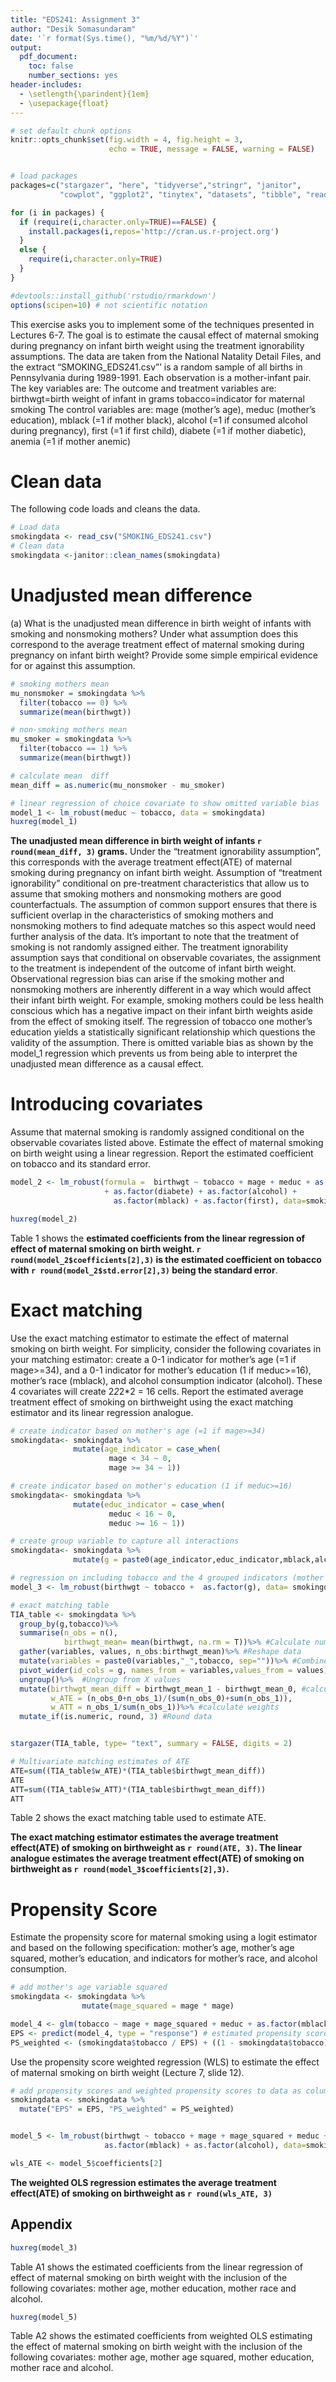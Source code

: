 ```yaml
---
title: "EDS241: Assignment 3"
author: "Desik Somasundaram"
date: '`r format(Sys.time(), "%m/%d/%Y")`'
output: 
  pdf_document:
    toc: false
    number_sections: yes
header-includes:
  - \setlength{\parindent}{1em}
  - \usepackage{float}
--- 
```

  
``` r

# set default chunk options
knitr::opts_chunk$set(fig.width = 4, fig.height = 3, 
                      echo = TRUE, message = FALSE, warning = FALSE)


# load packages
packages=c("stargazer", "here", "tidyverse","stringr", "janitor", 
           "cowplot", "ggplot2", "tinytex", "datasets", "tibble", "readxl","estimatr", "car", "huxtable")

for (i in packages) {
  if (require(i,character.only=TRUE)==FALSE) {
    install.packages(i,repos='http://cran.us.r-project.org')
  }
  else {
    require(i,character.only=TRUE)
  }
}

#devtools::install_github('rstudio/rmarkdown')
options(scipen=10) # not scientific notation


```

\noindent This exercise asks you to implement some of the techniques presented in Lectures 6-7. The
goal is to estimate the causal effect of maternal smoking during pregnancy on infant birth weight
using the treatment ignorability assumptions. The data are taken from the National Natality
Detail Files, and the extract “SMOKING_EDS241.csv”' is a random sample of all births in
Pennsylvania during 1989-1991. Each observation is a mother-infant pair. 
The key variables are:
The outcome and treatment variables are:
birthwgt=birth weight of infant in grams
tobacco=indicator for maternal smoking
The control variables are:
mage (mother's age), meduc (mother's education), mblack (=1 if mother black), alcohol (=1 if
consumed alcohol during pregnancy), first (=1 if first child), diabete (=1 if mother diabetic),
anemia (=1 if mother anemic)

# Clean data

\noindent The following code loads and cleans the data.

```r

# Load data
smokingdata <- read_csv("SMOKING_EDS241.csv")
# Clean data
smokingdata <-janitor::clean_names(smokingdata)
```
# Unadjusted mean difference
\noindent (a) What is the unadjusted mean difference in birth weight of infants with smoking and nonsmoking mothers? Under what assumption does this correspond to the average treatment effect
of maternal smoking during pregnancy on infant birth weight? Provide some simple empirical
evidence for or against this assumption. 

```r
# smoking mothers mean
mu_nonsmoker = smokingdata %>% 
  filter(tobacco == 0) %>% 
  summarize(mean(birthwgt))

# non-smoking mothers mean
mu_smoker = smokingdata %>% 
  filter(tobacco == 1) %>% 
  summarize(mean(birthwgt))

# calculate mean  diff
mean_diff = as.numeric(mu_nonsmoker - mu_smoker)

# linear regression of choice covariate to show omitted variable bias
model_1 <- lm_robust(meduc ~ tobacco, data = smokingdata)
huxreg(model_1)
```

**The unadjusted mean difference in birth weight of infants `r round(mean_diff, 3)` grams.**
Under the "treatment ignorability assumption", this corresponds with the average treatment effect(ATE) of maternal smoking during pregnancy on infant birth weight. Assumption of “treatment ignorability” conditional on pre-treatment characteristics that allow us to assume that smoking mothers and nonsmoking mothers are good counterfactuals. The assumption of common support ensures that there is sufficient overlap in the characteristics of smoking mothers and nonsmoking mothers to find adequate matches so this aspect would need further analysis of the data. It's important to note that the treatment of smoking is not randomly assigned either. The treatment ignorability assumption says that conditional on observable covariates, the assignment to the treatment is independent of the outcome of infant birth weight. Observational regression bias can arise if the smoking mother and nonsmoking mothers are inherently different in a way which would affect their infant birth weight. For example, smoking mothers could be less health conscious which has a negative impact on their infant birth weights aside from the effect of smoking itself. The regression of tobacco one mother's education yields a statistically significant relationship which questions the validity of the assumption. There is omitted variable bias as shown by the model_1 regression which prevents us from being able to interpret the unadjusted mean difference as a causal effect.

\newpage

# Introducing covariates
\noindent Assume that maternal smoking is randomly assigned conditional on the observable
covariates listed above. Estimate the effect of maternal smoking on birth weight using a linear
regression. Report the estimated coefficient on tobacco and its standard error.


```r
model_2 <- lm_robust(formula =  birthwgt ~ tobacco + mage + meduc + as.factor(anemia) 
                     + as.factor(diabete) + as.factor(alcohol) + 
                       as.factor(mblack) + as.factor(first), data=smokingdata)

huxreg(model_2)
```

\noindent Table 1 shows the **estimated coefficients from the linear regression of effect of maternal smoking on birth weight. `r round(model_2$coefficients[2],3)` is the estimated coefficient on tobacco with `r round(model_2$std.error[2],3)` being the standard error**.


# Exact matching
\noindent Use the exact matching estimator to estimate the effect of maternal smoking on birth weight.
For simplicity, consider the following covariates in your matching estimator: create a 0-1
indicator for mother's age (=1 if mage>=34), and a 0-1 indicator for mother's education (1 if
meduc>=16), mother's race (mblack), and alcohol consumption indicator (alcohol). These 4
covariates will create 2*2*2*2 = 16 cells. Report the estimated average treatment effect of
smoking on birthweight using the exact matching estimator and its linear regression analogue. 

```r
# create indicator based on mother's age (=1 if mage>=34)
smokingdata<- smokingdata %>% 
              mutate(age_indicator = case_when(
                      mage < 34 ~ 0,
                      mage >= 34 ~ 1))

# create indicator based on mother's education (1 if meduc>=16)
smokingdata<- smokingdata %>% 
              mutate(educ_indicator = case_when(
                      meduc < 16 ~ 0,
                      meduc >= 16 ~ 1))

# create group variable to capture all interactions
smokingdata<- smokingdata %>% 
              mutate(g = paste0(age_indicator,educ_indicator,mblack,alcohol))

# regression on including tobacco and the 4 grouped indicators (mother age, mother education, mother race and alcohol)
model_3 <- lm_robust(birthwgt ~ tobacco +  as.factor(g), data= smokingdata)
```



```r
# exact matching table
TIA_table <- smokingdata %>%
  group_by(g,tobacco)%>%
  summarise(n_obs = n(),
            birthwgt_mean= mean(birthwgt, na.rm = T))%>% #Calculate number of observations and Y mean by X by treatment cells
  gather(variables, values, n_obs:birthwgt_mean)%>% #Reshape data
  mutate(variables = paste0(variables,"_",tobacco, sep=""))%>% #Combine the treatment and variables for reshaping
  pivot_wider(id_cols = g, names_from = variables,values_from = values)%>% #Reshape data by treatment and X cell
  ungroup()%>%  #Ungroup from X values
  mutate(birthwgt_mean_diff = birthwgt_mean_1 - birthwgt_mean_0, #calculate Y_diff
         w_ATE = (n_obs_0+n_obs_1)/(sum(n_obs_0)+sum(n_obs_1)),
         w_ATT = n_obs_1/sum(n_obs_1))%>% #calculate weights
  mutate_if(is.numeric, round, 3) #Round data


stargazer(TIA_table, type= "text", summary = FALSE, digits = 2)

# Multivariate matching estimates of ATE
ATE=sum((TIA_table$w_ATE)*(TIA_table$birthwgt_mean_diff))
ATE
ATT=sum((TIA_table$w_ATT)*(TIA_table$birthwgt_mean_diff))
ATT

```
\noindent  Table 2 shows the exact matching table used to estimate ATE.

**The exact matching estimator estimates the average treatment effect(ATE) of smoking on birthweight as `r round(ATE, 3)`. The linear analogue estimates the average treatment effect(ATE) of smoking on birthweight as `r round(model_3$coefficients[2],3)`.**

# Propensity Score
\noindent Estimate the propensity score for maternal smoking using a logit estimator and based on the
following specification: mother’s age, mother’s age squared, mother’s education, and indicators
for mother’s race, and alcohol consumption. 



```r
# add mother's age variable squared
smokingdata <- smokingdata %>% 
                mutate(mage_squared = mage * mage)

model_4 <- glm(tobacco ~ mage + mage_squared + meduc + as.factor(mblack) + as.factor(alcohol), family = binomial(), data = smokingdata)
EPS <- predict(model_4, type = "response") # estimated propensity score (EPS)
PS_weighted <- (smokingdata$tobacco / EPS) + ((1 - smokingdata$tobacco)/(1 - EPS)) # weight EPS


```

\newpage
\noindent Use the propensity score weighted regression (WLS) to estimate the effect of maternal
smoking on birth weight (Lecture 7, slide 12).


```r
# add propensity scores and weighted propensity scores to data as columns
smokingdata <- smokingdata %>% 
  mutate("EPS" = EPS, "PS_weighted" = PS_weighted)


model_5 <- lm_robust(birthwgt ~ tobacco + mage + mage_squared + meduc + 
                     as.factor(mblack) + as.factor(alcohol), data=smokingdata, weights=PS_weighted)

wls_ATE <- model_5$coefficients[2]

```
**The weighted OLS regression estimates the average treatment effect(ATE) of smoking on birthweight as `r round(wls_ATE, 3)`**

\newpage
## Appendix

```r
huxreg(model_3)
```

\noindent Table A1 shows the estimated coefficients from the linear regression of effect of maternal smoking on birth weight with the inclusion of the following covariates: mother age, mother education, mother race and alcohol.


```r
huxreg(model_5)
```
\noindent Table A2 shows the estimated coefficients from weighted OLS estimating the effect of maternal smoking on birth weight with the inclusion of the following covariates: mother age, mother age squared, mother education, mother race and alcohol.

